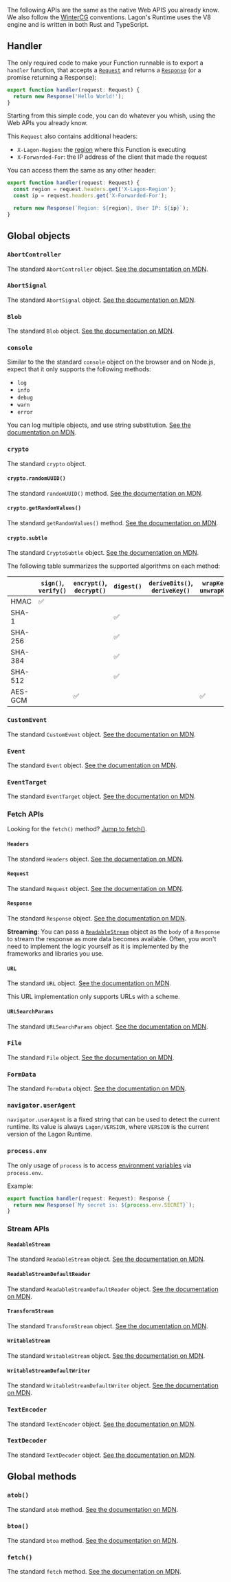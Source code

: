 
The following APIs are the same as the native Web APIS you already know. We also follow the [WinterCG](https://wintercg.org/) conventions. Lagon's Runtime uses the V8 engine and is written in both Rust and TypeScript.

## Handler

The only required code to make your Function runnable is to export a `handler` function, that accepts a [`Request`](#request) and returns a [`Response`](#response) (or a promise returning a Response):

```typescript
export function handler(request: Request) {
  return new Response('Hello World!');
}
```

Starting from this simple code, you can do whatever you whish, using the Web APIs you already know.

This `Request` also contains additional headers:

- `X-Lagon-Region`: the [region](/cloud/regions) where this Function is executing
- `X-Forwarded-For`: the IP address of the client that made the request

You can access them the same as any other header:

```typescript {2-3}
export function handler(request: Request) {
  const region = request.headers.get('X-Lagon-Region');
  const ip = request.headers.get('X-Forwarded-For');

  return new Response(`Region: ${region}, User IP: ${ip}`);
}
```

## Global objects

### `AbortController`

The standard `AbortController` object. [See the documentation on MDN](https://developer.mozilla.org/en-US/docs/Web/API/AbortController).

### `AbortSignal`

The standard `AbortSignal` object. [See the documentation on MDN](https://developer.mozilla.org/en-US/docs/Web/API/AbortSignal).

### `Blob`

The standard `Blob` object. [See the documentation on MDN](https://developer.mozilla.org/en-US/docs/Web/API/Blob).

### `console`

Similar to the the standard `console` object on the browser and on Node.js, expect that it only supports the following methods:

- `log`
- `info`
- `debug`
- `warn`
- `error`

You can log multiple objects, and use string substitution. [See the documentation on MDN](https://developer.mozilla.org/en-US/docs/Web/API/console#outputting_text_to_the_console).

### `crypto`

The standard `crypto` object.

#### `crypto.randomUUID()`

The standard `randomUUID()` method. [See the documentation on MDN](https://developer.mozilla.org/en-US/docs/Web/API/Crypto/randomUUID).

#### `crypto.getRandomValues()`

The standard `getRandomValues()` method. [See the documentation on MDN](https://developer.mozilla.org/en-US/docs/Web/API/Crypto/getRandomValues).

#### `crypto.subtle`

The standard `CryptoSubtle` object. [See the documentation on MDN](https://developer.mozilla.org/en-US/docs/Web/API/SubtleCrypto).

<Callout type="info">
  The following table summarizes the supported algorithms on each method:

|         | `sign()`, `verify()` | `encrypt()`, `decrypt()` | `digest()` | `deriveBits()`, `deriveKey()` | `wrapKey()`, `unwrapKey()` |
| ------- | -------------------- | ------------------------ | ---------- | ----------------------------- | -------------------------- |
| HMAC    | ✅                   |                          |            |                               |                            |
| SHA-1   |                      |                          | ✅         |                               |                            |
| SHA-256 |                      |                          | ✅         |                               |                            |
| SHA-384 |                      |                          | ✅         |                               |                            |
| SHA-512 |                      |                          | ✅         |                               |                            |
| AES-GCM |                      | ✅                       |            |                               | ✅                         |

</Callout>

### `CustomEvent`

The standard `CustomEvent` object. [See the documentation on MDN](https://developer.mozilla.org/en-US/docs/Web/API/CustomEvent).

### `Event`

The standard `Event` object. [See the documentation on MDN](https://developer.mozilla.org/en-US/docs/Web/API/Event).

### `EventTarget`

The standard `EventTarget` object. [See the documentation on MDN](https://developer.mozilla.org/en-US/docs/Web/API/EventTarget).

### Fetch APIs

<Callout type="info">Looking for the `fetch()` method? [Jump to fetch()](#fetch-1).</Callout>

#### `Headers`

The standard `Headers` object. [See the documentation on MDN](https://developer.mozilla.org/en-US/docs/Web/API/Headers).

#### `Request`

The standard `Request` object. [See the documentation on MDN](https://developer.mozilla.org/en-US/docs/Web/API/Request).

#### `Response`

The standard `Response` object. [See the documentation on MDN](https://developer.mozilla.org/en-US/docs/Web/API/Response).

**Streaming**:
You can pass a [`ReadableStream`](#readablestream) object as the `body` of a `Response` to stream the response as more data becomes available. Often, you won't need to implement the logic yourself as it is implemented by the frameworks and libraries you use.

#### `URL`

The standard `URL` object. [See the documentation on MDN](https://developer.mozilla.org/en-US/docs/Web/API/URL).

<Callout type="warning">This URL implementation only supports URLs with a scheme.</Callout>

#### `URLSearchParams`

The standard `URLSearchParams` object. [See the documentation on MDN](https://developer.mozilla.org/en-US/docs/Web/API/URLSearchParams).

### `File`

The standard `File` object. [See the documentation on MDN](https://developer.mozilla.org/en-US/docs/Web/API/File).

### `FormData`

The standard `FormData` object. [See the documentation on MDN](https://developer.mozilla.org/en-US/docs/Web/API/FormData).

### `navigator.userAgent`

`navigator.userAgent` is a fixed string that can be used to detect the current runtime. Its value is always `Lagon/VERSION`, where `VERSION` is the current version of the Lagon Runtime.

### `process.env`

The only usage of `process` is to access [environment variables](/cloud/environment-variables) via `process.env`.

Example:

```typescript
export function handler(request: Request): Response {
  return new Response(`My secret is: ${process.env.SECRET}`);
}
```

### Stream APIs

#### `ReadableStream`

The standard `ReadableStream` object. [See the documentation on MDN](https://developer.mozilla.org/en-US/docs/Web/API/ReadableStream).

#### `ReadableStreamDefaultReader`

The standard `ReadableStreamDefaultReader` object. [See the documentation on MDN](https://developer.mozilla.org/en-US/docs/Web/API/ReadableStreamDefaultReader).

#### `TransformStream`

The standard `TransformStream` object. [See the documentation on MDN](https://developer.mozilla.org/en-US/docs/Web/API/TransformStream).

#### `WritableStream`

The standard `WritableStream` object. [See the documentation on MDN](https://developer.mozilla.org/en-US/docs/Web/API/WritableStream).

#### `WritableStreamDefaultWriter`

The standard `WritableStreamDefaultWriter` object. [See the documentation on MDN](https://developer.mozilla.org/en-US/docs/Web/API/WritableStreamDefaultWriter).

### `TextEncoder`

The standard `TextEncoder` object. [See the documentation on MDN](https://developer.mozilla.org/en-US/docs/Web/API/TextEncoder).

### `TextDecoder`

The standard `TextDecoder` object. [See the documentation on MDN](https://developer.mozilla.org/en-US/docs/Web/API/TextDecoder).

## Global methods

### `atob()`

The standard `atob` method. [See the documentation on MDN](https://developer.mozilla.org/en-US/docs/Web/API/atob).

### `btoa()`

The standard `btoa` method. [See the documentation on MDN](https://developer.mozilla.org/en-US/docs/Web/API/btoa).

### `fetch()`

The standard `fetch` method. [See the documentation on MDN](https://developer.mozilla.org/en-US/docs/Web/API/fetch).
